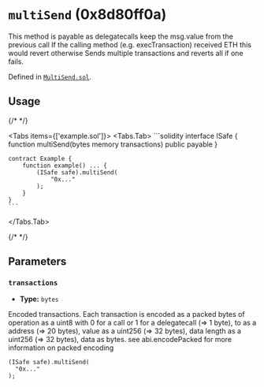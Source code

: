 



# `multiSend` (0x8d80ff0a)



This method is payable as delegatecalls keep the msg.value from the previous call
If the calling method (e.g. execTransaction) received ETH this would revert otherwise
Sends multiple transactions and reverts all if one fails.




Defined in [`MultiSend.sol`](https://github.com/safe-global/safe-smart-account/tree/v1.4.1/contracts/libraries/MultiSend.sol#L30).


## Usage

{/* <!-- vale off --> */}

<Tabs items={['example.sol']}>
  <Tabs.Tab>
    ```solidity
    interface ISafe {
        function multiSend(bytes memory transactions) public payable
    }

    contract Example {
        function example() ... {
            (ISafe safe).multiSend(
                "0x..."
            );
        }
    }
    ```
  </Tabs.Tab>
</Tabs>

{/* <!-- vale on --> */}



## Parameters

### `transactions`

  - **Type:** `bytes`

  Encoded transactions. Each transaction is encoded as a packed bytes of operation as a uint8 with 0 for a call or 1 for a delegatecall (=> 1 byte), to as a address (=> 20 bytes), value as a uint256 (=> 32 bytes), data length as a uint256 (=> 32 bytes), data as bytes. see abi.encodePacked for more information on packed encoding

  ```solidity focus=2
  (ISafe safe).multiSend(
    "0x..."
  );
  ```





